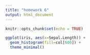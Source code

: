 ```yaml
---
title: "homework 6"
output: html_document
---
```


```r
knitr::opts_chunk$set(echo = TRUE)
```

```r
ggplot(iris, aes(x=Sepal.Length)) +
  geom_histogram(fill=col[600]) +
  theme_minimal()
```